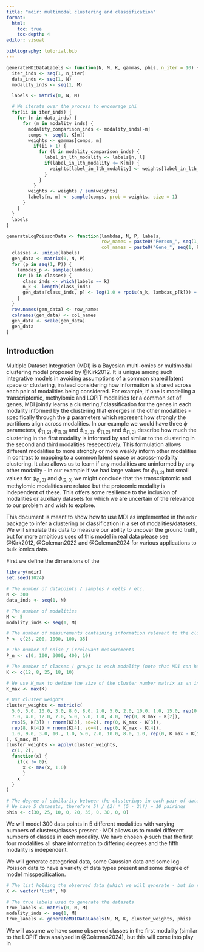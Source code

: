 ```yaml
---
title: "mdir: multimodal clustering and classification"
format:
  html:
    toc: true
    toc-depth: 4
editor: visual

bibliography: tutorial.bib
---
```

```r

generateMDIDataLabels <- function(N, M, K, gammas, phis, n_iter = 10) {
  iter_inds <- seq(1, n_iter)
  data_inds <- seq(1, N)
  modality_inds <- seq(1, M)

  labels <- matrix(0, N, M)

  # We iterate over the process to encourage phi
  for(ii in iter_inds) {
    for (n in data_inds) {
      for (m in modality_inds) {
        modality_comparison_inds <- modality_inds[-m]
        comps <- seq(1, K[m])
        weights <- gammas[comps, m]
          if(ii > 1) {
            for (l in modality_comparison_inds) {
              label_in_lth_modality <- labels[n, l]
              if(label_in_lth_modality <= K[m]) {
                weights[label_in_lth_modality] <- weights[label_in_lth_modality] * (1.0 + phis[m, l])
              }
            }
          }
        weights <- weights / sum(weights)
        labels[n, m] <- sample(comps, prob = weights, size = 1)
      }
    }
  }
  labels
}
```


```r
generateLogPoissonData <- function(lambdas, N, P, labels,
                                   row_names = paste0("Person_", seq(1, N)),
                                   col_names = paste0("Gene_", seq(1, P))) {
  classes <- unique(labels)
  gen_data <- matrix(0, N, P)
  for (p in seq(1, P)) {
    lambdas_p <- sample(lambdas)
    for (k in classes) {
      class_inds <- which(labels == k)
      n_k <- length(class_inds)
      gen_data[class_inds, p] <- log(1.0 + rpois(n_k, lambdas_p[k])) + rnorm(n_k)
    }
  }
  row.names(gen_data) <- row_names
  colnames(gen_data) <- col_names
  gen_data <- scale(gen_data)
  gen_data
}
```

## Introduction

Multiple Dataset Integration (MDI) is a Bayesian multi-omics or multimodal clustering model proposed by @Kirk2012. It is unique among such integrative models in avoiding assumptions of a common shared latent space or clustering, instead considering how information is shared across each pair of modalities being considered. For example, if one is modelling a transcriptomic, methylomic and LOPIT modalities for a common set of genes, MDI jointly learns a clustering / classification for the genes in each modality informed by the clustering that emerges in the other modalities - specifically through the $\phi$ parameters which represent how strongly the partitions align across modalities. In our example we would have three $\phi$ parameters, $\phi_{(1, 2)}, \phi_{(1, 3)}$ and $\phi_{(2, 3)}$. $\phi_{(1, 2)}$ and $\phi_{(1, 3)}$ describe how much the clustering in the first modality is informed by and similar to the clustering in the second and third modalities resepectively. This formulation allows different modalities to more strongly or more weakly inform other modalities in contrast to mapping to a common latent space or across-modality clustering. It also allows us to learn if any modalities are uninformed by any other modality - in our example if we had large values for $\phi_{(1,2)}$ but small values for $\phi_{(1, 3)}$ and $\phi_{(2, 3)}$ we might conclude that the transcriptomic and methylomic modalities are related but the proteomic modality is independent of these. This offers some resilience to the inclusion of modalities or auxiliary datasets for which we are uncertain of the relevance to our problem and wish to explore.

This document is meant to show how to use MDI as implemented in the `mdir` package to infer a clustering or classification in a set of modalities/datasets. We will simulate this data to measure our ability to uncover the ground truth, but for more ambitious uses of this model in real data please see @Kirk2012, @Coleman2022 and @Coleman2024 for various applications to bulk 'omics data.

First we define the dimensions of the

```r
library(mdir)
set.seed(1024)

# The number of datapoints / samples / cells / etc.
N <- 300
data_inds <- seq(1, N)

# The number of modalities
M <- 5
modality_inds <- seq(1, M)

# The number of measurements containing information relevant to the clustering/classification
P <- c(25, 200, 1000, 100, 35)

# The number of noise / irrelevant measurements
P_n <- c(0, 100, 3000, 400, 10)

# The number of classes / groups in each modality (note that MDI can have flexibility in this)
K <- c(12, 8, 25, 18, 10)

# We use K_max to define the size of the cluster number matrix as an input to MDI
K_max <- max(K)

# Our cluster weights
cluster_weights <- matrix(c(
  5.0, 5.0, 10.0, 3.0, 8.0, 8.0, 2.0, 5.0, 2.0, 10.0, 1.0, 15.0, rep(0, K_max - K[1]),
  7.0, 4.0, 12.0, 7.0, 5.0, 5.0, 1.0, 4.0, rep(0, K_max - K[2]),
  rep(5, K[3]) + rnorm(K[3], sd=2), rep(0, K_max - K[3]),
  rep(8, K[4]) + rnorm(K[4], sd=4), rep(0, K_max - K[4]),
  1.0, 9.0, 3.0, 10., 1.0, 5.0, 2.0, 10.0, 8.0, 1.0, rep(0, K_max - K[5])
), K_max, M)
cluster_weights <- apply(cluster_weights, 
  c(1, 2), 
  function(x) {
    if(x != 0){
      x <- max(x, 1.0)
      } 
    x
  }
)

# The degree of similarity between the clusterings in each pair of datasets
# We have 5 datasets, therefore 5! / (2! * (5 - 2)!) = 10 pairings
phis <- c(30, 25, 10, 0, 20, 35, 0, 30, 0, 0)

```

We will model 300 data points in 5 different modalities with varying numbers of clusters/classes present - MDI allows us to model different numbers of classes in each modality. We have chosen $\phi$ such that the first four modalities all share information to differing degrees and the fifth modality is independent.

We will generate categorical data, some Gaussian data and some log-Poisson data to have a variety of data types present and some degree of model misspecification.

```r

# The list holding the observed data (which we will generate - but in real applications the input data should be a list of matrices of the observed data)
X <- vector('list', M)

# The true labels used to generate the datasets
true_labels <- matrix(0, N, M)
modality_inds <- seq(1, M)
true_labels <- generateMDIDataLabels(N, M, K, cluster_weights, phis)

```

We will assume we have some observed classes in the first modality (similar to the LOPIT data analysed in @Coleman2024), but this will come into play in 